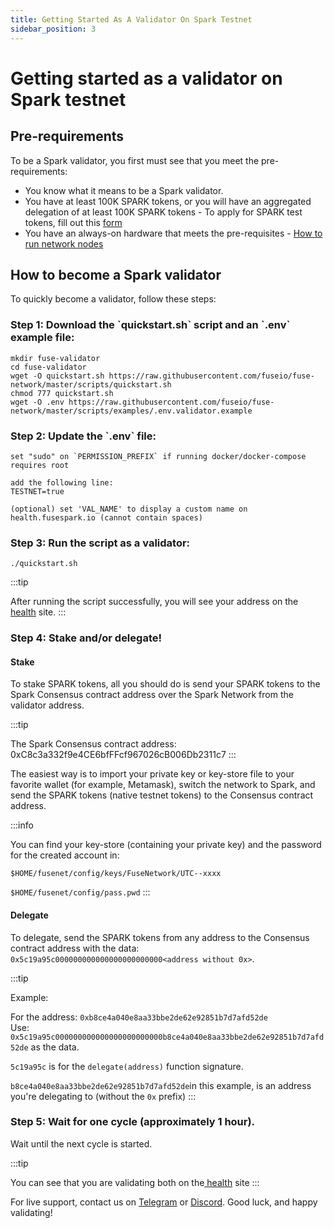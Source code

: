 ```yaml
---
title: Getting Started As A Validator On Spark Testnet
sidebar_position: 3
---
```


# Getting started as a validator on Spark testnet

## Pre-requirements

To be a Spark validator, you first must see that you meet the pre-requirements:

* You know what it means to be a Spark validator.
* You have at least 100K SPARK tokens, or you will have an aggregated delegation of at least 100K SPARK tokens - To apply for SPARK test tokens, fill out this [form](https://forms.monday.com/forms/b5887fc37b5b287df59422a8ec052a32?r=use1)
* You have an always-on hardware that meets the pre-requisites - [How to run network nodes](../../developers/run-or-access-fuse-nodes.mdx)

## How to become a Spark validator

To quickly become a validator, follow these steps:

### Step 1: Download the \`quickstart.sh\` script and an \`.env\` example file:

```
mkdir fuse-validator
cd fuse-validator
wget -O quickstart.sh https://raw.githubusercontent.com/fuseio/fuse-network/master/scripts/quickstart.sh
chmod 777 quickstart.sh
wget -O .env https://raw.githubusercontent.com/fuseio/fuse-network/master/scripts/examples/.env.validator.example
```

### Step 2: Update the \`.env\` file:

```
set "sudo" on `PERMISSION_PREFIX` if running docker/docker-compose requires root

add the following line:
TESTNET=true

(optional) set 'VAL_NAME' to display a custom name on health.fusespark.io (cannot contain spaces)
```

### Step 3: Run the script as a validator:

```
./quickstart.sh
```

\:::tip

After running the script successfully, you will see your address on the [health](https://health.fuse.io/) site.
\:::

### Step 4: Stake and/or delegate!

#### Stake

To stake SPARK tokens, all you should do is send your SPARK tokens to the Spark Consensus contract address over the Spark Network from the validator address.

\:::tip

The Spark Consensus contract address: 0xC8c3a332f9e4CE6bfFFcf967026cB006Db2311c7
\:::

The easiest way is to import your private key or key-store file to your favorite wallet (for example, Metamask), switch the network to Spark, and send the SPARK tokens (native testnet tokens) to the Consensus contract address.

\:::info

You can find your key-store (containing your private key) and the password for the created account in:

`$HOME/fusenet/config/keys/FuseNetwork/UTC--xxxx`

`$HOME/fusenet/config/pass.pwd`
\:::

#### Delegate

To delegate, send the SPARK tokens from any address to the Consensus contract address with the data: `0x5c19a95c000000000000000000000000<address without 0x>`.

\:::tip

Example:

For the address: `0xb8ce4a040e8aa33bbe2de62e92851b7d7afd52de`\
Use: `0x5c19a95c000000000000000000000000b8ce4a040e8aa33bbe2de62e92851b7d7afd52de` as the data.

`5c19a95c` is for the `delegate(address)` function signature.

`b8ce4a040e8aa33bbe2de62e92851b7d7afd52de`in this example, is an address you're delegating to (without the `0x` prefix)
\:::

### Step 5: Wait for one cycle (approximately 1 hour).

Wait until the next cycle is started.

\:::tip

You can see that you are validating both on the[ health](https://health.fusespark.io) site
\:::

For live support, contact us on [Telegram](https://t.me/fuseio) or [Discord](https://discord.gg/tz7ArR). Good luck, and happy validating!

